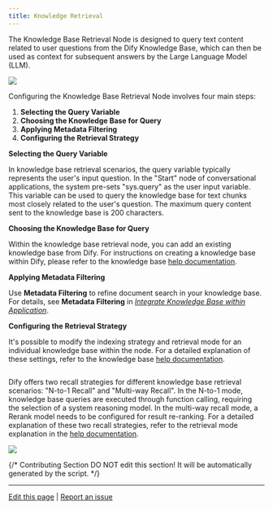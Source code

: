 ```yaml
---
title: Knowledge Retrieval
---
```



The Knowledge Base Retrieval Node is designed to query text content related to user questions from the Dify Knowledge Base, which can then be used as context for subsequent answers by the Large Language Model (LLM).

![](https://assets-docs.dify.ai/dify-enterprise-mintlify/en/guides/workflow/node/d90961c6d794d425a8e11df177315188.png)

Configuring the Knowledge Base Retrieval Node involves four main steps:

1. **Selecting the Query Variable**
2. **Choosing the Knowledge Base for Query**
3. **Applying Metadata Filtering**
4. **Configuring the Retrieval Strategy**

**Selecting the Query Variable**

In knowledge base retrieval scenarios, the query variable typically represents the user's input question. In the "Start" node of conversational applications, the system pre-sets "sys.query" as the user input variable. This variable can be used to query the knowledge base for text chunks most closely related to the user's question. The maximum query content sent to the knowledge base is 200 characters.

**Choosing the Knowledge Base for Query**

Within the knowledge base retrieval node, you can add an existing knowledge base from Dify. For instructions on creating a knowledge base within Dify, please refer to the knowledge base [help documentation](/en/guides/knowledge-base/create-knowledge-and-upload-documents).

**Applying Metadata Filtering**

Use **Metadata Filtering** to refine document search in your knowledge base. For details, see **Metadata Filtering** in *[Integrate Knowledge Base within Application](/en/guides/knowledge-base/integrate-knowledge-within-application)*.

**Configuring the Retrieval Strategy**

It's possible to modify the indexing strategy and retrieval mode for an individual knowledge base within the node. For a detailed explanation of these settings, refer to the knowledge base [help documentation](/en/guides/knowledge-base/retrieval-test-and-citation).

<img
src="https://assets-docs.dify.ai/2025/03/fbd43d558f83b355a1b18ac26a253b84.png"
className="mx-auto"
alt=""
/>

Dify offers two recall strategies for different knowledge base retrieval scenarios: "N-to-1 Recall" and "Multi-way Recall". In the N-to-1 mode, knowledge base queries are executed through function calling, requiring the selection of a system reasoning model. In the multi-way recall mode, a Rerank model needs to be configured for result re-ranking. For a detailed explanation of these two recall strategies, refer to the retrieval mode explanation in the [help documentation](/en/guides/knowledge-base/create-knowledge-and-upload-documents#id-5-indexing-methods).

![](https://assets-docs.dify.ai/dify-enterprise-mintlify/en/guides/workflow/node/4a3007cda9dfa50ddac3711693725dce.png)

{/*
Contributing Section
DO NOT edit this section!
It will be automatically generated by the script.
*/}

---

[Edit this page](https://github.com/langgenius/dify-docs/edit/main/en/guides/workflow/node/knowledge-retrieval.mdx) | [Report an issue](https://github.com/langgenius/dify-docs/issues/new?template=docs.yml)

